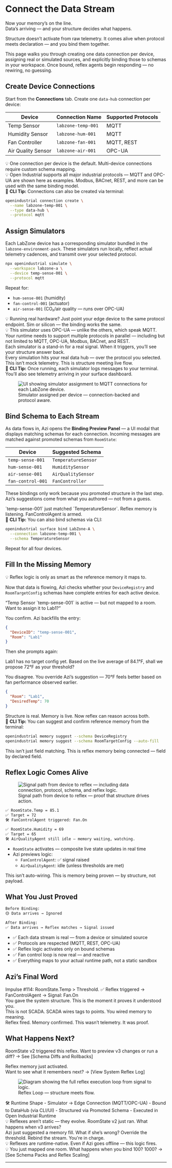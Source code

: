 # Connect the Data Stream

Now your memory’s on the line.  
Data’s arriving — and your structure decides what happens.

Structure doesn’t activate from raw telemetry. It comes alive when protocol meets declaration — and you bind them together.

This page walks you through creating one data connection per device, assigning real or simulated sources, and explicitly binding those to schemas in your workspace. Once bound, reflex agents begin responding — no rewiring, no guessing.

## Create Device Connections

Start from the **Connections** tab. Create one `data-hub` connection per device:

| Device | Connection Name | Supported Protocols |
|--------|------------------|---------------------|
| Temp Sensor | `labzone-temp-001` | MQTT |
| Humidity Sensor | `labzone-hum-001` | MQTT |
| Fan Controller | `labzone-fan-001` | MQTT, REST |
| Air Quality Sensor | `labzone-air-001` | OPC-UA |

<aside class="border-l-4 border-yellow-400 bg-yellow-50 pl-4 text-yellow-900">
💡 One connection per device is the default. Multi-device connections require custom schema mapping.
</aside>

<aside class="border-l-4 border-cyan-500 bg-cyan-50 text-cyan-900 p-4 my-6">
💡 Open Industrial supports all major industrial protocols — MQTT and OPC-UA are shown here as examples. Modbus, BACnet, REST, and more can be used with the same binding model.
</aside>

<aside class="border-l-4 border-gray-300 bg-gray-50 pl-4 text-gray-700 text-sm">
📎 <strong>CLI Tip:</strong> Connections can also be created via terminal:

```bash
openindustrial connection create \
  --name labzone-temp-001 \
  --type data-hub \
  --protocol mqtt
```
</aside>

## Assign Simulators

Each LabZone device has a corresponding simulator bundled in the `labzone-environment-pack`. These simulators run locally, reflect actual telemetry cadences, and transmit over your selected protocol.

```bash
npx openindustrial simulate \
  --workspace labzone-a \
  --device temp-sense-001 \
  --protocol mqtt
```

Repeat for:
- `hum-sense-001` (humidity)
- `fan-control-001` (actuator)
- `air-sense-001` (CO₂/air quality — runs over OPC-UA)

<aside class="border-l-4 border-cyan-500 bg-cyan-50 text-cyan-900 p-4 my-6">
💡 Running real hardware? Just point your edge device to the same protocol endpoint.  
Sim or silicon — the binding works the same.
</aside>

<aside class="border-l-4 border-yellow-400 bg-yellow-50 pl-4 text-yellow-900">
💡 This simulator uses OPC-UA — unlike the others, which speak MQTT. Your runtime needs to support multiple protocols in parallel — including but not limited to MQTT, OPC-UA, Modbus, BACnet, and REST.
</aside>

<aside class="border-l-4 border-neon-blue pl-4 italic text-neon-blue">
Each simulator is a stand-in for a real signal. When it triggers, you’ll see your structure answer back.
</aside>

<aside class="border-l-4 border-neon-blue pl-4 italic text-neon-blue">
Every simulation hits your real data hub — over the protocol you selected. This isn’t mock telemetry. This is structure meeting live flow.
</aside>

<aside class="border-l-4 border-gray-300 bg-gray-50 pl-4 text-gray-700 text-sm">
📎 <strong>CLI Tip:</strong> Once running, each simulator logs messages to your terminal. You’ll also see telemetry arriving in your surface dashboard.
</aside>

<figure class="my-16 flex flex-col items-center text-center max-w-xl w-full">
  <img
    src="/assets/docs/device-sim-assign.png"
    alt="UI showing simulator assignment to MQTT connections for each LabZone device."
    class="rounded-2xl shadow-2xl ring-1 ring-white/10 w-full"
  />
  <figcaption class="mt-4 text-sm text-gray-400 tracking-wide uppercase">
    Simulator assigned per device — connection-backed and protocol aware.
  </figcaption>
</figure>

## Bind Schema to Each Stream

As data flows in, Azi opens the **Binding Preview Panel** — a UI modal that displays matching schemas for each connection. Incoming messages are matched against promoted schemas from `RoomState`:

| Device | Suggested Schema |
|--------|------------------|
| `temp-sense-001` | `TemperatureSensor` |
| `hum-sense-001` | `HumiditySensor` |
| `air-sense-001` | `AirQualitySensor` |
| `fan-control-001` | `FanController` |

These bindings only work because you promoted structure in the last step. Azi’s suggestions come from what you authored — not from a guess.

<aside class="border-l-4 border-yellow-400 bg-yellow-50 pl-4 text-yellow-900">
`temp-sense-001` just matched `TemperatureSensor`.  
Reflex memory is listening. FanControlAgent is armed.
</aside>

<aside class="border-l-4 border-gray-300 bg-gray-50 pl-4 text-gray-700 text-sm">
📎 <strong>CLI Tip:</strong> You can also bind schemas via CLI:

```bash
openindustrial surface bind LabZone-A \
  --connection labzone-temp-001 \
  --schema TemperatureSensor
```
</aside>

Repeat for all four devices.

## Fill In the Missing Memory

<aside class="border-l-4 border-yellow-400 bg-yellow-50 pl-4 text-yellow-900">
💡 Reflex logic is only as smart as the reference memory it maps to.
</aside>

Now that data is flowing, Azi checks whether your `DeviceRegistry` and `RoomTargetConfig` schemas have complete entries for each active device.

<aside class="border-l-4 border-neon-blue pl-4 italic text-neon-blue">
“Temp Sensor `temp-sense-001` is active — but not mapped to a room. Want to assign it to Lab1?”
</aside>

You confirm. Azi backfills the entry:

```json
{
  "DeviceID": "temp-sense-001",
  "Room": "Lab1"
}
```

Then she prompts again:

<aside class="border-l-4 border-neon-blue pl-4 italic text-neon-blue">
Lab1 has no target config yet. Based on the live average of 84.1°F, shall we propose 72°F as your threshold?
</aside>

You disagree. You override Azi’s suggestion — 70°F feels better based on fan performance observed earlier.

```json
{
  "Room": "Lab1",
  "DesiredTemp": 70
}
```

<aside class="border-l-4 border-electric-purple pl-4 italic text-electric-purple">
Structure is real. Memory is live.  
Now reflex can reason across both.
</aside>

<aside class="border-l-4 border-gray-300 bg-gray-50 pl-4 text-gray-700 text-sm">
📎 <strong>CLI Tip:</strong> You can suggest and confirm reference memory from the terminal:

```bash
openindustrial memory suggest --schema DeviceRegistry
openindustrial memory suggest --schema RoomTargetConfig --auto-fill
```
</aside>

<aside class="border-l-4 border-electric-purple pl-4 italic text-electric-purple">
This isn’t just field matching. This is reflex memory being connected — field by declared field.
</aside>

## Reflex Logic Comes Alive

<figure class="my-16 flex flex-col items-center text-center max-w-xl w-full">
  <img
    src="/assets/docs/runtime-signal-path.png"
    alt="Signal path from device to reflex — including data connection, protocol, schema, and reflex logic."
    class="rounded-2xl shadow-2xl ring-1 ring-white/10 w-full"
  />
  <figcaption class="mt-4 text-sm text-gray-400 tracking-wide uppercase">
    Signal path from device to reflex — proof that structure drives action.
  </figcaption>
</figure>

```txt
✅ RoomState.Temp = 85.1  
✅ Target = 72  
🛠 FanControlAgent triggered: Fan.On
```

```txt
✅ RoomState.Humidity = 69  
✅ Target = 65  
🛠 AirQualityAgent still idle — memory waiting, watching.
```

- `RoomState` activates — composite live state updates in real time
- Azi previews logic:
  - `FanControlAgent`: ✅ signal raised
  - `AirQualityAgent`: idle (unless thresholds are met)

<aside class="border-l-4 border-neon-blue pl-4 italic text-neon-blue">
This isn’t auto-wiring. This is memory being proven — by structure, not payload.
</aside>

## What You Just Proved

```txt
Before Binding:
🟡 Data arrives → Ignored

After Binding:
✅ Data arrives → Reflex matches → Signal issued
```

- ✅ Each data stream is real — from a device or simulated source
- ✅ Protocols are respected (MQTT, REST, OPC-UA)
- ✅ Reflex logic activates only on bound schemas
- ✅ Fan control loop is now real — and reactive
- ✅ Everything maps to your actual runtime path, not a static sandbox

## Azi’s Final Word

<aside class="border-l-4 border-yellow-400 bg-yellow-50 pl-4 text-yellow-900">
Impulse #114: RoomState.Temp > Threshold.  
✅ Reflex triggered → FanControlAgent → Signal: Fan.On  
</aside>

<aside class="border-l-4 border-neon-blue pl-4 italic text-neon-blue">
You gave the system structure.  
This is the moment it proves it understood you.
</aside>

<aside class="border-l-4 border-yellow-400 bg-yellow-50 pl-4 text-yellow-900">
This is not SCADA.  
SCADA wires tags to points. You wired memory to meaning.
</aside>

<aside class="border-l-4 border-neon-blue pl-4 italic text-neon-blue">
Reflex fired. Memory confirmed.  
This wasn’t telemetry. It was proof.
</aside>

## What Happens Next?

<aside class="border-l-4 border-neon-blue pl-4 italic text-neon-blue">
RoomState v2 triggered this reflex. Want to preview v3 changes or run a diff?
→ See [Schema Diffs and Rollbacks]
</aside>

Reflex memory just activated.  
Want to see what it remembers next? → [View System Reflex Log]

<figure class="my-16 flex flex-col items-center text-center max-w-xl w-full">
  <img
    src="/assets/docs/reflex-loop.png"
    alt="Diagram showing the full reflex execution loop from signal to logic."
    class="rounded-2xl shadow-2xl ring-1 ring-white/10 w-full"
  />
  <figcaption class="mt-4 text-sm text-gray-400 tracking-wide uppercase">
    Reflex Loop — structure meets flow.
  </figcaption>
</figure>

<aside class="border-l-4 border-electric-purple pl-4 italic text-electric-purple">
🛠️ Runtime Shape
- Simulator → Edge Connection (MQTT/OPC-UA)
- Bound to DataHub (via CLI/UI)
- Structured via Promoted Schema
- Executed in Open Industrial Runtime
</aside>

<aside class="border-l-4 border-yellow-400 bg-yellow-50 pl-4 text-yellow-900">
💡 Reflexes aren’t static — they evolve.  
RoomState v2 just ran. What happens when v3 arrives?
</aside>

<aside class="border-l-4 border-neon-blue pl-4 italic text-neon-blue">
Azi just suggested a memory fill. What if she’s wrong?  
Override the threshold. Rebind the stream. You're in charge.
</aside>

<aside class="border-l-4 border-yellow-400 bg-yellow-50 pl-4 text-yellow-900">
💡 Reflexes are runtime-native.  
Even if Azi goes offline — this logic fires.
</aside>

<aside class="border-l-4 border-yellow-400 bg-yellow-50 pl-4 text-yellow-900">
💡 You just mapped one room.  
What happens when you bind 100? 1000?  
→ [See Schema Packs and Reflex Scaling]
</aside>

---
